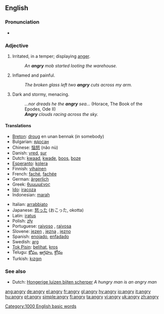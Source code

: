 ==English==

===Pronunciation===
*{{audio|en-us-angry.ogg|Audio (US)}}

===Adjective===
{{en-adj|angr|ier}}

# Irritated, in a temper; displaying [[anger]].
#:''An '''angry''' mob started looting the warehouse.''
# {{italbrac|said about a wound or a rash}} Inflamed and painful.
#:''The broken glass left two '''angry''' cuts across my arm.''
# {{italbrac|figurative|said about the sky or the sea}} Dark and stormy, menacing.
#:''...nor dreads he the '''angry''' sea...'' (Horace, The Book of the Epodes, Ode II)
#:'''''Angry''' clouds racing across the sky.''

====Translations====
{{top}}
*[[Breton]]: [[droug]] en unan bennak (in somebody)
*Bulgarian: [[ядосан]] {{m}}
*Chinese: [[恼怒]] (nǎo nù)
*Danish: [[vred]], [[sur]]
*Dutch: [[kwaad]], [[kwade]], [[boos]], [[boze]]
*[[Esperanto]]: [[kolera]]
*Finnish: [[vihainen]]
*French: [[faché]], [[fachée]]
*German: [[ärgerlich]]
*Greek: [[θυμωμένος]]
*[[Ido]]: [[iracoza]]
*Indonesian: [[marah]]
{{mid}}
*Italian: [[arrabbiato]]
*Japanese: [[怒る|怒った]] (おこった, okotta)
*Latin: [[iratus]]
*Polish: [[zły]]
*Portuguese: [[raivoso]] {{m}}, [[raivosa]] {{f}}
*Slovene: [[jezen]] {{m}}, [[jezna]] {{f}}, [[jezno]] {{n}}
*Spanish: [[enojado]], [[enfadado]]
*Swedish: [[arg]]
*[[Tok Pisin]]: [[belihat]], [[kros]]
*Telugu: [[కోపం]], [[ఆగ్రహం]], [[క్రోధం]]
*Turkish: [[kızgın]]
{{bottom}}

===See also===
*Dutch: [[Hongerige luizen bijten scherper]] ''A hungry man is an angry man''

[[Category:1000 English basic words]]

[[ang:angry]]
[[de:angry]]
[[el:angry]]
[[fr:angry]]
[[gl:angry]]
[[hy:angry]]
[[io:angry]]
[[it:angry]]
[[hu:angry]]
[[pt:angry]]
[[simple:angry]]
[[fi:angry]]
[[ta:angry]]
[[vi:angry]]
[[uk:angry]]
[[zh:angry]]